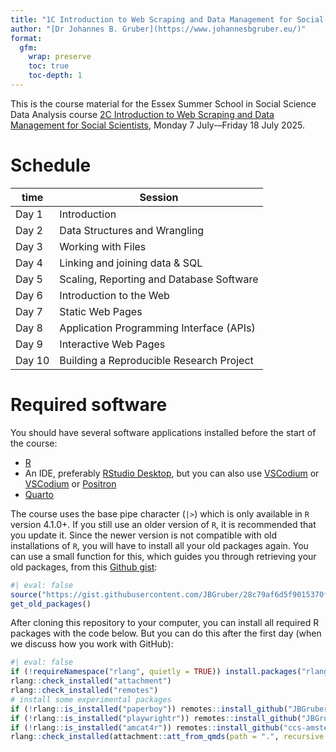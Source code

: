 ```yaml
---
title: "1C Introduction to Web Scraping and Data Management for Social Scientists"
author: "[Dr Johannes B. Gruber](https://www.johannesbgruber.eu/)"
format:
  gfm:
    wrap: preserve
    toc: true
    toc-depth: 1
---
```


This is the course material for the Essex Summer School in Social Science Data Analysis course [2C Introduction to Web Scraping and Data Management for Social Scientists](https://essexsummerschool.com/summer-school-facts/courses/ess-2025-course-list/2v-introduction-to-web-scraping-and-data-management-for-social-scientists/), Monday 7 July-–Friday 18 July 2025.

# Schedule

| time        | Session                                  |
|-------------|------------------------------------------|
| Day 1       | Introduction                             |
| Day 2       | Data Structures and Wrangling            |
| Day 3       | Working with Files                       |
| Day 4       | Linking and joining data & SQL           |
| Day 5       | Scaling, Reporting and Database Software |
| Day 6       | Introduction to the Web                  |
| Day 7       | Static Web Pages                         |
| Day 8       | Application Programming Interface (APIs) |
| Day 9       | Interactive Web Pages                    |
| Day 10      | Building a Reproducible Research Project |


# Required software

You should have several software applications installed before the start of the course:

- [R](https://cran.r-project.org/)
- An IDE, preferably [RStudio Desktop](https://posit.co/download/rstudio-desktop/), but you can also use [VSCodium](https://vscodium.com/) or [VSCodium](https://code.visualstudio.com/download) or [Positron](https://github.com/posit-dev/positron)
- [Quarto](https://quarto.org/docs/get-started/)

The course uses the base pipe character (`|>`) which is only available in `R` version 4.1.0+.
If you still use an older version of `R`, it is recommended that you update it.
Since the newer version is not compatible with old installations of `R`, you will have to install all your old packages again.
You can use a small function for this, which guides you through retrieving your old packages, from this [Github gist](https://gist.github.com/JBGruber/28c79af6d5f9015370feef31da2cb1da):

```r
#| eval: false
source("https://gist.githubusercontent.com/JBGruber/28c79af6d5f9015370feef31da2cb1da/raw/8165f560fc53647e3456ba661fc65d0244ac437c/get_old_packages.R")
get_old_packages()
```

After cloning this repository to your computer, you can install all required R packages with the code below.
But you can do this after the first day (when we discuss how you work with GitHub):

```r
#| eval: false
if (!requireNamespace("rlang", quietly = TRUE)) install.packages("rlang", dependencies = TRUE)
rlang::check_installed("attachment")
rlang::check_installed("remotes")
# install some experimental packages
if (!rlang::is_installed("paperboy")) remotes::install_github("JBGruber/paperboy")
if (!rlang::is_installed("playwrightr")) remotes::install_github("JBGruber/playwrightr")
if (!rlang::is_installed("amcat4r")) remotes::install_github("ccs-amsterdam/amcat4r")
rlang::check_installed(attachment::att_from_qmds(path = ".", recursive = TRUE))
```
